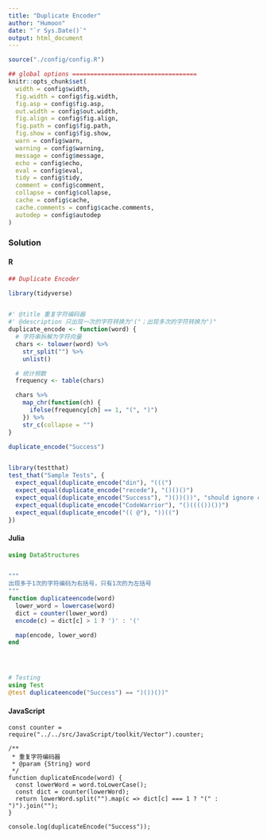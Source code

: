 ```yaml
---
title: "Duplicate Encoder"
author: "Humoon"
date: "`r Sys.Date()`"
output: html_document
---
```



```r
source("./config/config.R")

## global options ===================================
knitr::opts_chunk$set(
  width = config$width,
  fig.width = config$fig.width,
  fig.asp = config$fig.asp,
  out.width = config$out.width,
  fig.align = config$fig.align,
  fig.path = config$fig.path,
  fig.show = config$fig.show,
  warn = config$warn,
  warning = config$warning,
  message = config$message,
  echo = config$echo,
  eval = config$eval,
  tidy = config$tidy,
  comment = config$comment,
  collapse = config$collapse,
  cache = config$cache,
  cache.comments = config$cache.comments,
  autodep = config$autodep
)
```



### Solution

#### R
```r
## Duplicate Encoder

library(tidyverse)


#' @title 重复字符编码器
#' @description 只出现一次的字符转换为"("；出现多次的字符转换为")"
duplicate_encode <- function(word) {
  # 字符串拆解为字符向量
  chars <- tolower(word) %>%
    str_split("") %>%
    unlist()

  # 统计频数
  frequency <- table(chars)

  chars %>%
    map_chr(function(ch) {
      ifelse(frequency[ch] == 1, "(", ")")
    }) %>%
    str_c(collapse = "")
}

duplicate_encode("Success")


library(testthat)
test_that("Sample Tests", {
  expect_equal(duplicate_encode("din"), "(((")
  expect_equal(duplicate_encode("recede"), "()()()")
  expect_equal(duplicate_encode("Success"), ")())())", "should ignore case")
  expect_equal(duplicate_encode("CodeWarrior"), "()(((())())")
  expect_equal(duplicate_encode("(( @"), "))((")
})
```


#### Julia
```julia

using DataStructures


"""
出现多于1次的字符编码为右括号，只有1次的为左括号
"""
function duplicateencode(word)
  lower_word = lowercase(word)
  dict = counter(lower_word)
  encode(c) = dict[c] > 1 ? ')' : '('

  map(encode, lower_word)
end




# Testing
using Test
@test duplicateencode("Success") == ")())())"
```


#### JavaScript

```node
const counter = require("../../src/JavaScript/toolkit/Vector").counter;

/**
 * 重复字符编码器
 * @param {String} word 
 */
function duplicateEncode(word) {
  const lowerWord = word.toLowerCase();
  const dict = counter(lowerWord);
  return lowerWord.split("").map(c => dict[c] === 1 ? "(" : ")").join("");
}

console.log(duplicateEncode("Success"));
```


